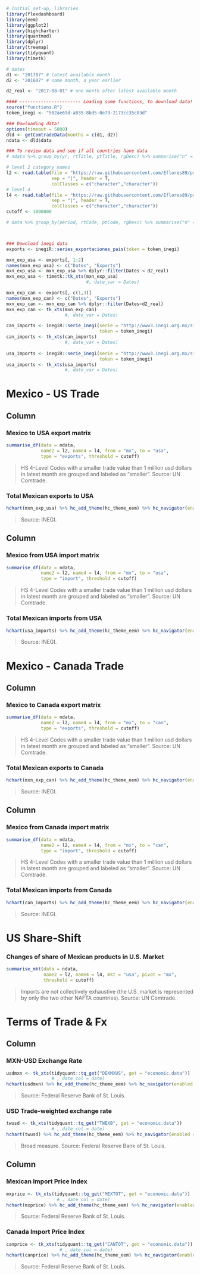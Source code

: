 ```r

# Initial set-up, libraries
library(flexdashboard)
library(eem)
library(ggplot2)
library(highcharter)
library(quantmod)
library(dplyr)
library(treemap)
library(tidyquant)
library(timetk)

# dates
d1 <- "201707" # latest available month
d2 <- "201607" # same month, a year earlier

d2_real <- "2017-08-01" # one month after latest available month

#### ----------------------- Loading some functions, to download data! 
source("functions.R")
token_inegi <- "502ae69d-a835-8bd5-0e73-2173cc35c83d"

### Dowloading data!
options(timeout = 5000)
dld <- getComtradeData(months = c(d1, d2))
ndata <- dld$data

### To review data and see if all countries have data
# ndata %>% group_by(yr, rtTitle, ptTitle, rgDesc) %>% summarise("n" = n()) %>% View(.)

# level 2 category names
l2 <- read.table(file = "https://raw.githubusercontent.com/Eflores89/proyectos/master/data/tradewatch/l2-code-names.txt", 
                 sep = "|", header = T, 
                 colClasses = c("character","character"))
# level 4
l4 <- read.table(file = "https://raw.githubusercontent.com/Eflores89/proyectos/master/data/tradewatch/l4-code-names.txt", 
                 sep = "|", header = T, 
                 colClasses = c("character","character"))
cutoff <- 1000000

# data %>% group_by(period, rtCode, ptCode, rgDesc) %>% summarise("n" = n()) %>% View(.)



### Download inegi data
exports <- inegiR::series_exportaciones_pais(token = token_inegi)

mxn_exp_usa <- exports[, 1:2]
names(mxn_exp_usa) <- c("Dates", "Exports")
mxn_exp_usa <- mxn_exp_usa %>% dplyr::filter(Dates < d2_real)
mxn_exp_usa <- timetk::tk_xts(mxn_exp_usa) 
                              #, date_var = Dates)

mxn_exp_can <- exports[, c(1,3)]
names(mxn_exp_can) <- c("Dates", "Exports")
mxn_exp_can <- mxn_exp_can %>% dplyr::filter(Dates<d2_real)
mxn_exp_can <- tk_xts(mxn_exp_can)
                      #, date_var = Dates)

can_imports <- inegiR::serie_inegi(serie = "http://www3.inegi.org.mx/sistemas/api/indicadores/v1//Indicador/133428/00000/es/false/xml/", 
                                   token = token_inegi)
can_imports <- tk_xts(can_imports)
                      #, date_var = Dates) 
                      
usa_imports <- inegiR::serie_inegi(serie = "http://www3.inegi.org.mx/sistemas/api/indicadores/v1//Indicador/133429/00000/es/false/xml/", 
                                   token = token_inegi)
usa_imports <- tk_xts(usa_imports) 
                      #, date_var = Dates)
```


Mexico - US Trade {data-orientation=columns, data-navmenu="Bilateral Trade"}
=====================================


Column {data-width=600}
-----------------------------------------------------------------------

### Mexico to USA export matrix

```r
summarise_df(data = ndata, 
             name2 = l2, name4 = l4, from = "mx", to = "usa", 
             type = "exports", threshold = cutoff)
```

> HS 4-Level Codes with a smaller trade value than 1 million usd dollars in latest month are grouped and labeled as "smaller". Source: UN Comtrade.


### Total Mexican exports to USA

```r
hchart(mxn_exp_usa) %>% hc_add_theme(hc_theme_eem) %>% hc_navigator(enabled = FALSE)
```

> Source: INEGI.

Column {data-width=600}
-----------------------------------------------------------------------


### Mexico from USA import matrix

```r
summarise_df(data = ndata, 
             name2 = l2, name4 = l4, from = "mx", to = "usa", 
             type = "import", threshold = cutoff)
```

> HS 4-Level Codes with a smaller trade value than 1 million usd dollars in latest month are grouped and labeled as "smaller". Source: UN Comtrade.

### Total Mexican imports from USA

```r
hchart(usa_imports) %>% hc_add_theme(hc_theme_eem) %>% hc_navigator(enabled = FALSE)
```

> Source: INEGI.


Mexico - Canada Trade {data-orientation=columns, data-navmenu="Bilateral Trade"}
=====================================

Column {data-width=600}
-----------------------------------------------------------------------

### Mexico to Canada export matrix

```r
summarise_df(data = ndata, 
             name2 = l2, name4 = l4, from = "mx", to = "can", 
             type = "exports", threshold = cutoff)
```

> HS 4-Level Codes with a smaller trade value than 1 million usd dollars in latest month are grouped and labeled as "smaller". Source: UN Comtrade.

### Total Mexican exports to Canada

```r
hchart(mxn_exp_can) %>% hc_add_theme(hc_theme_eem) %>% hc_navigator(enabled = FALSE)
```

> Source: INEGI.


Column {data-width=600} 
-----------------------------------------------------------------------


### Mexico from Canada import matrix

```r
summarise_df(data = ndata, 
             name2 = l2, name4 = l4, from = "mx", to = "can", 
             type = "import", threshold = cutoff)
```

> HS 4-Level Codes with a smaller trade value than 1 million usd dollars in latest month are grouped and labeled as "smaller". Source: UN Comtrade.

### Total Mexican imports from Canada

```r
hchart(can_imports) %>% hc_add_theme(hc_theme_eem) %>% hc_navigator(enabled = FALSE)
```

> Source: INEGI.


US Share-Shift {data-orientation=columns}
=====================================


### Changes of share of Mexican products in U.S. Market

```r
summarise_mkt(data = ndata, 
              name2 = l2, name4 = l4, mkt = "usa", pivot = "mx", 
              threshold = cutoff)
```


> Imports are not collectively exhaustive (the U.S. market is represented by only the two other NAFTA countries). Source: UN Comtrade.



Terms of Trade & Fx {data-orientation=columns}
=====================================


Column {data-width=600} 
-----------------------------------------------------------------------

### MXN-USD Exchange Rate

```r
usdmxn <- tk_xts(tidyquant::tq_get("DEXMXUS", get = "economic.data"))
                 # , date_col = date)
hchart(usdmxn) %>% hc_add_theme(hc_theme_eem) %>% hc_navigator(enabled = FALSE)
```

> Source: Federal Reserve Bank of St. Louis.

### USD Trade-weighted exchange rate

```r
twusd <- tk_xts(tidyquant::tq_get("TWEXB", get = "economic.data"))
                 # , date_col = date)
hchart(twusd) %>% hc_add_theme(hc_theme_eem) %>% hc_navigator(enabled = FALSE)
```

> Broad measure. Source: Federal Reserve Bank of St. Louis.

Column {data-width=400} 
-----------------------------------------------------------------------

### Mexican Import Price Index

```r
mxprice <- tk_xts(tidyquant::tq_get("MEXTOT", get = "economic.data")) 
                   # , date_col = date)
hchart(mxprice) %>% hc_add_theme(hc_theme_eem) %>% hc_navigator(enabled = FALSE)
```

> Source: Federal Reserve Bank of St. Louis.

### Canada Import Price Index

```r
canprice <- tk_xts(tidyquant::tq_get("CANTOT", get = "economic.data"))
                    # , date_col = date)
hchart(canprice) %>% hc_add_theme(hc_theme_eem) %>% hc_navigator(enabled = FALSE)
```

> Source: Federal Reserve Bank of St. Louis.

